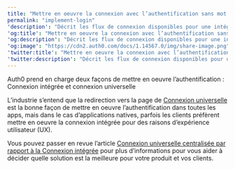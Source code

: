 ---
title: "Mettre en oeuvre la connexion avec l’authentification sans mot de passe"
permalink: "implement-login"
'description': "Décrit les flux de connexion disponibles pour une intégration avec les connexions"
'og:title': "Mettre en oeuvre la connexion avec l’authentification sans mot de passe"
'og:description': "Décrit les flux de connexion disponibles pour une intégration avec les connexions"
'og:image': "https://cdn2.auth0.com/docs/1.14567.0/img/share-image.png"
'twitter:title': "Mettre en oeuvre la connexion avec l’authentification sans mot de passe"
'twitter:description': "Décrit les flux de connexion disponibles pour une intégration avec les connexions"
---

Auth0 prend en charge deux façons de mettre en oeuvre l’authentification : Connexion intégrée et connexion universelle

L’industrie s’entend que la redirection vers la page de [Connexion universelle](/docs/fr-ca/authenticate/login/auth0-universal-login) est la bonne façon de mettre en oeuvre l’authentification dans toutes les apps, mais dans le cas d’applications natives, parfois les clients préfèrent mettre en oeuvre la connexion intégrée pour des raisons d’expérience utilisateur (UX).

Vous pouvez passer en revue l’article [Connexion universelle centralisée par rapport à la Connexion intégrée](/docs/fr-ca/authenticate/login/universal-vs-embedded-login) pour plus d’informations pour vous aider à décider quelle solution est la meilleure pour votre produit et vos clients.